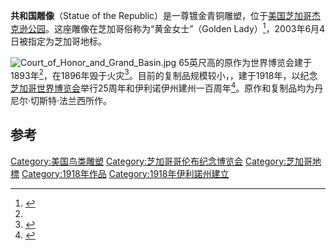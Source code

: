 {{coord|41|46|46.6|N|87|34|47.7|W|display=title}}
{{Infobox Sculpture
 | image  = [[Image:2004-08-08_1580x2800_chicago_republic.jpg|300px]]
 | title  = Statue of The Republic<br/>共和国雕像
 | artist = Daniel Chester French
 | year   = 1918
 | type   = 青铜 
 | city   = {{USA}}[[芝加哥|芝加哥]]
 | museum = 杰克逊公园
}}
'''共和国雕像'''（Statue of the Republic）是一尊镀金青铜雕塑，位于[[美国|美国]][[芝加哥|芝加哥]][[杰克逊公园_(芝加哥)|杰克逊公园]]。这座雕像在芝加哥俗称为“黄金女士”（Golden Lady）<ref name="Encyclopedia">{{cite web |url=http://encyclopedia.chicagohistory.org/pages/660.html |title=Jackson Park |work=Encyclopedia of Chicago |accessdate=2012-04-18 |archive-date=2020-02-27 |archive-url=https://web.archive.org/web/20200227141923/http://www.encyclopedia.chicagohistory.org/pages/660.html |dead-url=no }}</ref>，2003年6月4日被指定为芝加哥地标。

[[Image:Court_of_Honor_and_Grand_Basin.jpg|left]]
65英尺高的原作为世界博览会建于1893年<ref name="cdpd"/>，在1896年毁于火灾<ref name="The Republic">{{cite web|url=http://www.yeodoug.com/resources/dc_french/republic/dcfrench_republic.html|title=Daniel Chester French-The Republic|accessdate=2011-04-20|archive-date=2020-11-14|archive-url=https://web.archive.org/web/20201114000445/http://www.yeodoug.com/resources/dc_french/republic/dcfrench_republic.html|dead-url=no}}</ref>。目前的复制品规模较小，{{convert|24|ft|m|adj=mid|高}}，建于1918年，以纪念[[芝加哥哥伦布纪念博览会|芝加哥世界博览会]]举行25周年和伊利诺伊州建州一百周年<ref name="cdpd">{{cite web |url=http://www.ci.chi.il.us/Landmarks/S/StatueRepublic.html |title=Statue of The Republic |date=2006-03-15 |accessdate=2007-09-14 |work=City of Chicago Department of Planning and Development, Landmarks Division. |deadurl=yes |archiveurl=https://web.archive.org/web/20081226091834/http://www.ci.chi.il.us/Landmarks/S/StatueRepublic.html |archivedate=2008-12-26 }}</ref>。原作和复制品均为丹尼尔·切斯特·法兰西所作。

==参考==
{{reflist}}
[[Category:美国鸟类雕塑|Category:美国鸟类雕塑]]
[[Category:芝加哥哥伦布纪念博览会|Category:芝加哥哥伦布纪念博览会]]
[[Category:芝加哥地標|Category:芝加哥地標]]
[[Category:1918年作品|Category:1918年作品]]
[[Category:1918年伊利諾州建立|Category:1918年伊利諾州建立]]